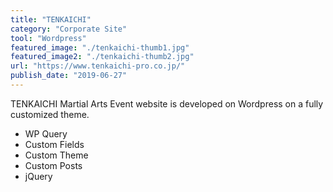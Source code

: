 ```yaml
---
title: "TENKAICHI"
category: "Corporate Site"
tool: "Wordpress"
featured_image: "./tenkaichi-thumb1.jpg"
featured_image2: "./tenkaichi-thumb2.jpg"
url: "https://www.tenkaichi-pro.co.jp/"
publish_date: "2019-06-27"
---
```


TENKAICHI Martial Arts Event website is developed on Wordpress on a fully customized theme.

* WP Query
* Custom Fields
* Custom Theme
* Custom Posts
* jQuery


